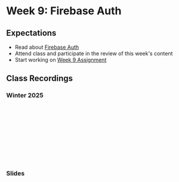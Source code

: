 # Week 9: Firebase Auth

## Expectations

- Read about [Firebase Auth](/week-9/firebase-auth)
- Attend class and participate in the review of this week's content
- Start working on [Week 9 Assignment](/week-9/assignment)

## Class Recordings

### Winter 2025

<iframe
  style={{ width: "100%", aspectRatio: "16/9" }}
  src=""
  title="YouTube video player"
  frameBorder="0"
  allow="accelerometer; autoplay; clipboard-write; encrypted-media; gyroscope; picture-in-picture; web-share"
  allowFullScreen="allowFullScreen"
></iframe>

### Slides


<Slideshow file="/week-9/slides" />
